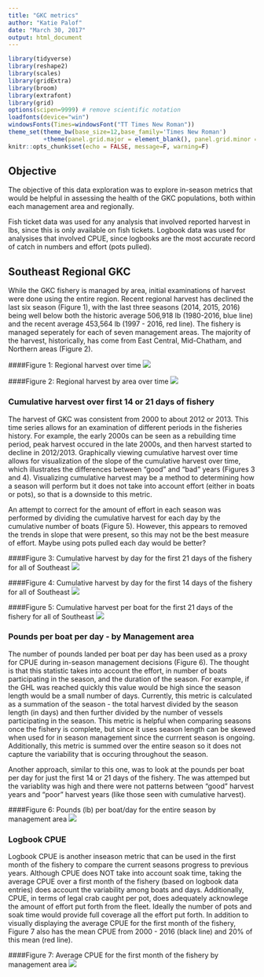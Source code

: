 ```yaml
---
title: "GKC metrics"
author: "Katie Palof"
date: "March 30, 2017"
output: html_document
---
```


```r
library(tidyverse)
library(reshape2)
library(scales)
library(gridExtra)
library(broom)
library(extrafont)
library(grid)
options(scipen=9999) # remove scientific notation
loadfonts(device="win")
windowsFonts(Times=windowsFont("TT Times New Roman"))
theme_set(theme_bw(base_size=12,base_family='Times New Roman')
          +theme(panel.grid.major = element_blank(), panel.grid.minor = element_blank()))
knitr::opts_chunk$set(echo = FALSE, message=F, warning=F)
```

## Objective
The objective of this data exploration was to explore in-season metrics that would be helpful in assessing the health of the GKC populations, both within each management area and regionally. 

Fish ticket data was used for any analysis that involved reported harvest in lbs, since this is only available on fish tickets.  Logbook data was used for analysises that involved CPUE, since logbooks are the most accurate record of catch in numbers and effort (pots pulled). 

## Southeast Regional GKC
While the GKC fishery is managed by area, initial examinations of harvest were done using the entire region.  Recent regional harvest has declined the last six season (Figure 1), with the last three seasons (2014, 2015, 2016) being well below both the historic average 506,918 lb (1980-2016, blue line) and the recent average 453,564 lb (1997 - 2016, red line). 
The fishery is managed seperately for each of seven management areas.  The majority of the harvest, historically, has come from East Central, Mid-Chatham, and Northern areas (Figure 2). 

####Figure 1: Regional harvest over time 
![](../figures/regional_harvest.png)

####Figure 2: Regional harvest by area over time 
![](../figures/regional_harvest_area.png)

### Cumulative harvest over first 14 or 21 days of fishery
The harvest of GKC was consistent from 2000 to about 2012 or 2013.  This time series allows for an examination of different periods in the fisheries history.  For example, the early 2000s can be seen as a rebuilding time period,  peak harvest occured in the late 2000s, and then harvest started to decline in 2012/2013.  Graphically viewing cumulative harvest over time allows for visualization of the slope of the cumulative harvest over time, which illustrates the differences between "good" and "bad" years (Figures 3 and 4). Visualizing cumulative harvest may be a method to determining how a season will perform but it does not take into account effort (either in boats or pots), so that is a downside to this metric.

An attempt to correct for the amount of effort in each season was performed by dividing the cumulative harvest for each day by the cumulative number of boats (Figure 5).  However, this appears to removed the trends in slope that were present, so this may not be the best measure of effort. Maybe using pots pulled each day would be better?  


####Figure 3: Cumulative harvest by day for the first 21 days of the fishery for all of Southeast 
![](../figures/cumul_harvest.png)

####Figure 4: Cumulative harvest by day for the first 14 days of the fishery for all of Southeast 
![](../figures/cumul_harvest14.png)

####Figure 5: Cumulative harvest per boat for the first 21 days of the fishery for all of Southeast 
![](../figures/cumul_harvest_14_byboat.png)


### Pounds per boat per day - by Management area
The number of pounds landed per boat per day has been used as a proxy for CPUE during in-season management decisions (Figure 6).  The thought is that this statistic takes into account the effort, in number of boats participating in the season, and the duration of the season.  For example, if the GHL was reached quickly this value would be high since the season length would be a small number of days. Currently, this metric is calculated as a summation of the season - the total harvest divided by the season length (in days) and then further divided by the number of vessels participating in the season.  This metric is helpful when comparing seasons once the fishery is complete, but since it uses season length can be skewed when used for in season management since the currrent season is ongoing.  Additionally, this metric is summed over the entire season so it does not capture the variability that is occuring throughout the season.  

Another approach, similar to this one, was to look at the pounds per boat per day for just the first 14 or 21 days of the fishery.  The was attemped but the variablity was high and there were not patterns between "good" harvest years and "poor" harvest years (like those seen with cumulative harvest). 

####Figure 6: Pounds (lb) per boat/day for the entire season by management area 
![](../figures/cumul_harvest_14_byboat.png)


### Logbook CPUE 
Logbook CPUE is another inseason metric that can be used in the first month of the fishery to compare the current seasons progress to previous years.  Although CPUE does NOT take into account soak time, taking the average CPUE over a first month of the fishery (based on logbook data entries) does account the variability among boats and days.  Additionally, CPUE, in terms of legal crab caught per pot, does adequately acknowlege the amount of effort put forth from the fleet.  Ideally the number of pots and soak time would provide full coverage all the effort put forth.  In addition to visually displaying the average CPUE for the first month of the fishery, Figure 7 also has the mean CPUE from 2000 - 2016 (black line) and 20% of this mean (red line). 


####Figure 7: Average CPUE for the first month of the fishery by management area 
![](../figures/firstmonth_CPUE.png)

